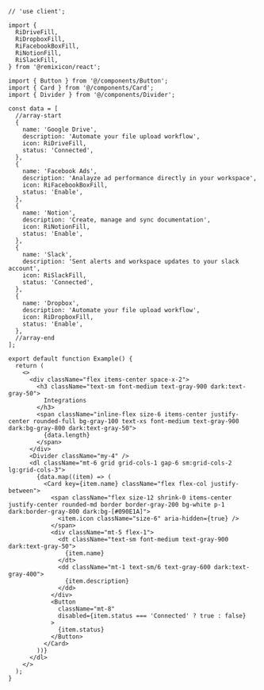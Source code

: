 ````tsx
// 'use client';

import {
  RiDriveFill,
  RiDropboxFill,
  RiFacebookBoxFill,
  RiNotionFill,
  RiSlackFill,
} from '@remixicon/react';

import { Button } from '@/components/Button';
import { Card } from '@/components/Card';
import { Divider } from '@/components/Divider';

const data = [
  //array-start
  {
    name: 'Google Drive',
    description: 'Automate your file upload workflow',
    icon: RiDriveFill,
    status: 'Connected',
  },
  {
    name: 'Facebook Ads',
    description: 'Analayze ad performance directly in your workspace',
    icon: RiFacebookBoxFill,
    status: 'Enable',
  },
  {
    name: 'Notion',
    description: 'Create, manage and sync documentation',
    icon: RiNotionFill,
    status: 'Enable',
  },
  {
    name: 'Slack',
    description: 'Sent alerts and workspace updates to your slack account',
    icon: RiSlackFill,
    status: 'Connected',
  },
  {
    name: 'Dropbox',
    description: 'Automate your file upload workflow',
    icon: RiDropboxFill,
    status: 'Enable',
  },
  //array-end
];

export default function Example() {
  return (
    <>
      <div className="flex items-center space-x-2">
        <h3 className="text-sm font-medium text-gray-900 dark:text-gray-50">
          Integrations
        </h3>
        <span className="inline-flex size-6 items-center justify-center rounded-full bg-gray-100 text-xs font-medium text-gray-900 dark:bg-gray-800 dark:text-gray-50">
          {data.length}
        </span>
      </div>
      <Divider className="my-4" />
      <dl className="mt-6 grid grid-cols-1 gap-6 sm:grid-cols-2 lg:grid-cols-3">
        {data.map((item) => (
          <Card key={item.name} className="flex flex-col justify-between">
            <span className="flex size-12 shrink-0 items-center justify-center rounded-md border border-gray-200 bg-white p-1 dark:border-gray-800 dark:bg-[#090E1A]">
              <item.icon className="size-6" aria-hidden={true} />
            </span>
            <div className="mt-5 flex-1">
              <dt className="text-sm font-medium text-gray-900 dark:text-gray-50">
                {item.name}
              </dt>
              <dd className="mt-1 text-sm/6 text-gray-600 dark:text-gray-400">
                {item.description}
              </dd>
            </div>
            <Button
              className="mt-8"
              disabled={item.status === 'Connected' ? true : false}
            >
              {item.status}
            </Button>
          </Card>
        ))}
      </dl>
    </>
  );
}

````